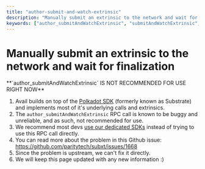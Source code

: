 ```yaml
---
title: "author-submit-and-watch-extrinsic"
description: "Manually submit an extrinsic to the network and wait for finalization"
keywords: ["author_submitAndWatchExtrinsic", "submitAndWatchExtrinsic", "submitAndWatch"]
---
```



# Manually submit an extrinsic to the network and wait for finalization

<Callout type="error">
**`author_submitAndWatchExtrinsic` IS NOT RECOMMENDED FOR USE RIGHT NOW**<br/>

1. Avail builds on top of the [Polkadot SDK](https://docs.polkadot.com/develop/parachains/intro-polkadot-sdk/#substrate) (formerly known as Substrate)
and implements most of it's underlying calls and extrinsics.
2. The `author_submitAndWatchExtrinsic` RPC call is known to be buggy and unreliable, and as such, not recommended for use.
3. We recommend most devs [use our dedicated SDKs](/api-reference/avail-node-api) instead of trying to use this RPC call directly.
4. You can read more about the problem in this Github issue: https://github.com/paritytech/subxt/issues/1668
5. Since the problem is upstream, we can't fix it directly.
6. We will keep this page updated with any new information :) 
</Callout>